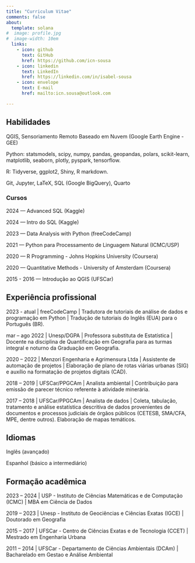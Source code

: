 ```yaml
---
title: "Curriculum Vitae"
comments: false
about:
  template: solana
#  image: profile.jpg
#  image-width: 10em
  links:
    - icon: github
      text: GitHub
      href: https://github.com/icn-sousa
    - icon: linkedin
      text: LinkedIn
      href: https://linkedin.com/in/isabel-sousa
    - icon: envelope
      text: E-mail
      href: mailto:icn.sousa@outlook.com

---
```


## Habilidades

QGIS, Sensoriamento Remoto Baseado em Nuvem (Google Earth Engine - GEE)

Python: statsmodels, scipy, numpy, pandas, geopandas, polars, scikit-learn, matplotlib, seaborn, plotly, pyspark, tensorflow.

R: Tidyverse, ggplot2, Shiny, R markdown.

Git, Jupyter, LaTeX, SQL (Google BigQuery), Quarto


### Cursos

2024 — Advanced SQL (Kaggle)

2024 — Intro do SQL (Kaggle)

2023 — Data Analysis with Python (freeCodeCamp)

2021 — Python para Processamento de Linguagem Natural (ICMC/USP)

2020 — R Programming - Johns Hopkins University (Coursera)

2020 — Quantitative Methods - University of Amsterdam (Coursera)

2015 - 2016 — Introdução ao QGIS (UFSCar)


## Experiência profissional

2023 - atual | freeCodeCamp | Tradutora de tutoriais de análise de dados e programação em Python | Tradução de tutoriais do Inglês (EUA) para o Português (BR).

mar – ago 2022 | Unesp/DGPA | Professora substituta de Estatística | Docente na disciplina de Quantificação em Geografia para as turmas integral e noturno da Graduação em Geografia.

2020 – 2022 | Menzori Engenharia e Agrimensura Ltda | Assistente de automação de projetos | Elaboração de plano de rotas viárias urbanas (SIG) e auxílio na formatação de projetos digitais (CAD). 

2018 – 2019 | UFSCar/PPGCAm | Analista ambiental | Contribuição para emissão de parecer técnico referente à atividade minerária.

2017 – 2018 | UFSCar/PPGCAm | Analista de dados | Coleta, tabulação, tratamento e análise estatística descritiva de dados provenientes de documentos e processos judiciais de órgãos públicos (CETESB, SMA/CFA, MPE, dentre outros). Elaboração de mapas temáticos.


## Idiomas

Inglês (avançado)

Espanhol (básico a intermediário)


## Formação acadêmica

2023 – 2024 | USP - Instituto de Ciências Matemáticas e de Computação (ICMC) | MBA em Ciência de Dados

2019 – 2023 |  Unesp - Instituto de Geociências e Ciências Exatas (IGCE) | Doutorado em Geografia

2015 – 2017 | UFSCar - Centro de Ciências Exatas e de Tecnologia (CCET) | Mestrado em Engenharia Urbana

2011 – 2014 | UFSCar - Departamento de Ciências Ambientais (DCAm) | Bacharelado em Gestao e Análise Ambiental

